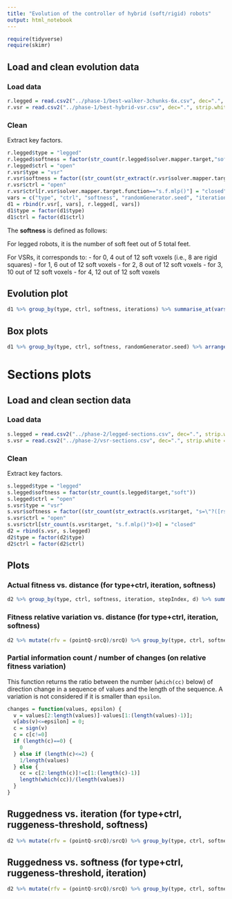 ```yaml
---
title: "Evolution of the controller of hybrid (soft/rigid) robots"
output: html_notebook
---
```

```r
require(tidyverse)
require(skimr)
```

## Load and clean evolution data

### Load data
```r
r.legged = read.csv2("../phase-1/best-walker-3chunks-6x.csv", dec=".", strip.white = T, stringsAsFactors = T)
r.vsr = read.csv2("../phase-1/best-hybrid-vsr.csv", dec=".", strip.white = T, stringsAsFactors = T)
```

### Clean
Extract key factors.
```r
r.legged$type = "legged"
r.legged$softness = factor(str_count(r.legged$solver.mapper.target,"soft"))
r.legged$ctrl = "open"
r.vsr$type = "vsr"
r.vsr$softness = factor((str_count(str_extract(r.vsr$solver.mapper.target.body.shape, "s=\"?([rs.-]+)", group=1),"s")-4)/2)
r.vsr$ctrl = "open"
r.vsr$ctrl[r.vsr$solver.mapper.target.function=="s.f.mlp()"] = "closed"
vars = c("type", "ctrl", "softness", "randomGenerator.seed", "iterations", "evals", "best.fitness.s.task.l.xVelocity")
d1 = rbind(r.vsr[, vars], r.legged[, vars])
d1$type = factor(d1$type)
d1$ctrl = factor(d1$ctrl)
```

The **softness** is defined as follows:

For legged robots, it is the number of soft feet out of 5 total feet.

For VSRs, it corresponds to:
- for 0, 4 out of 12 soft voxels (i.e., 8 are rigid squares)
- for 1, 6 out of 12 soft voxels
- for 2, 8 out of 12 soft voxels
- for 3, 10 out of 12 soft voxels
- for 4, 12 out of 12 soft voxels

## Evolution plot

```r
d1 %>% group_by(type, ctrl, softness, iterations) %>% summarise_at(vars(best.fitness.s.task.l.xVelocity), list(Q1=~quantile(.,probs=0.25), median=median, Q3=~quantile(.,probs=0.75))) %>% ggplot(aes(iterations,median,col=softness)) + geom_line() + geom_ribbon(aes(ymin=Q1,ymax=Q3,fill=softness),alpha=0.2,color=NA) + facet_wrap(vars(type,ctrl), scales="free") + theme_light() + scale_color_brewer(palette="Set1") + scale_fill_brewer(palette="Set1") + ylab("vx")
```

## Box plots

```r
d1 %>% group_by(type, ctrl, softness, randomGenerator.seed) %>% arrange(iterations) %>% filter(row_number()==n()) %>% ungroup() %>% group_by(type, ctrl, softness) %>% ggplot(aes(x=softness,y=best.fitness.s.task.l.xVelocity)) + geom_boxplot() + facet_wrap(vars(type,ctrl), scales="free") + theme_light() + scale_color_brewer(palette="Set1") + scale_fill_brewer(palette="Set1") + ylab("vx")
```

# Sections plots

## Load and clean section data

### Load data
```r
s.legged = read.csv2("../phase-2/legged-sections.csv", dec=".", strip.white = T, stringsAsFactors = T, colClasses = c(NA, NA, NA, NA, NA, NA, NA, NA, "NULL"))
s.vsr = read.csv2("../phase-2/vsr-sections.csv", dec=".", strip.white = T, stringsAsFactors = T, colClasses = c(NA, NA, NA, NA, NA, NA, NA, NA, "NULL"))
```

### Clean
Extract key factors.
```r
s.legged$type = "legged"
s.legged$softness = factor(str_count(s.legged$target,"soft"))
s.legged$ctrl = "open"
s.vsr$type = "vsr"
s.vsr$softness = factor((str_count(str_extract(s.vsr$target, "s=\"?([rs.-]+)", group=1),"s")-4)/2)
s.vsr$ctrl = "open"
s.vsr$ctrl[str_count(s.vsr$target, "s.f.mlp()")>0] = "closed"
d2 = rbind(s.vsr, s.legged)
d2$type = factor(d2$type)
d2$ctrl = factor(d2$ctrl)
```
## Plots

### Actual fitness vs. distance (for type+ctrl, iteration, softness)
```r
d2 %>% group_by(type, ctrl, softness, iteration, stepIndex, d) %>% summarise_at(vars(pointQ), list(Q1=~quantile(.,probs=0.25), median=median, Q3=~quantile(.,probs=0.75))) %>% ggplot(aes(d,median,col=softness)) + geom_line() + geom_ribbon(aes(ymin=Q1,ymax=Q3,fill=softness),alpha=0.2,color=NA) + facet_grid(factor(iteration)~type+ctrl) + theme_light() + scale_color_brewer(palette="Set1") + scale_fill_brewer(palette="Set1") + ylab("vx")
```

### Fitness relative variation vs. distance (for type+ctrl, iteration, softness)
```r
d2 %>% mutate(rfv = (pointQ-srcQ)/srcQ) %>% group_by(type, ctrl, softness, iteration, stepIndex, d) %>% summarise_at(vars(rfv), list(Q1=~quantile(.,probs=0.25), median=median, Q3=~quantile(.,probs=0.75))) %>% ggplot(aes(d,median,col=softness)) + geom_line() + geom_ribbon(aes(ymin=Q1,ymax=Q3,fill=softness),alpha=0.2,color=NA) + facet_grid(factor(iteration)~type+ctrl) + theme_light() + scale_color_brewer(palette="Set1") + scale_fill_brewer(palette="Set1")  + ylab("rfv")
```

### Partial information count / number of changes (on relative fitness variation)
This function returns the ratio between the number (`which(cc)` below) of direction change in a sequence of values and the length of the sequence.
A variation is not considered if it is smaller than `epsilon`.
```r
changes = function(values, epsilon) {
  v = values[2:length(values)]-values[1:(length(values)-1)];
  v[abs(v)<=epsilon] = 0;
  c = sign(v)
  c = c[c!=0]
  if (length(c)==0) {
    0
  } else if (length(c)<=2) {
    1/length(values)
  } else {
    cc = c[2:length(c)]!=c[1:(length(c)-1)]
    length(which(cc))/(length(values))
  }
}
```


## Ruggedness vs. iteration (for type+ctrl, ruggeness-threshold, softness)
```r
d2 %>% mutate(rfv = (pointQ-srcQ)/srcQ) %>% group_by(type, ctrl, softness, iteration, seed, dstIndex) %>% summarise_at(vars(rfv), list(c05=~changes(.,0.05), c10=~changes(.,0.10), c25=~changes(.,0.25), c50=~changes(.,0.50))) %>% pivot_longer(c(c05,c10,c25,c50)) %>% group_by(type, ctrl,softness,iteration,name) %>% summarise_at(vars(value), list(Q1=~quantile(.,probs=0.25), median=median, Q3=~quantile(.,probs=0.75))) %>% ggplot(aes(x=iteration,y=median,color=softness)) + geom_line()  + geom_ribbon(aes(ymin=Q1,ymax=Q3,fill=softness),alpha=0.2,color=NA) + facet_grid(name~type+ctrl)  + theme_light() + scale_color_brewer(palette="Set1") + scale_fill_brewer(palette="Set1") + ylab("ruggedness")
```

## Ruggedness vs. softness (for type+ctrl, ruggeness-threshold, iteration)
```r
d2 %>% mutate(rfv = (pointQ-srcQ)/srcQ) %>% group_by(type, ctrl, softness, iteration, seed, dstIndex) %>% summarise_at(vars(rfv), list(c05=~changes(.,0.05), c10=~changes(.,0.10), c25=~changes(.,0.25), c50=~changes(.,0.50))) %>% pivot_longer(c(c05,c10,c25,c50)) %>% group_by(type, ctrl,softness,iteration,name) %>% summarise_at(vars(value), list(Q1=~quantile(.,probs=0.25), median=median, Q3=~quantile(.,probs=0.75))) %>% ggplot(aes(x=as.numeric(softness),y=median,color=name)) + geom_line() + geom_ribbon(aes(ymin=Q1,ymax=Q3,fill=name),alpha=0.2,color=NA) + facet_grid(factor(iteration)~type+ctrl)  + theme_light() + scale_color_brewer(palette="Set1") + scale_fill_brewer(palette="Set1") + ylab("ruggedness")
```
